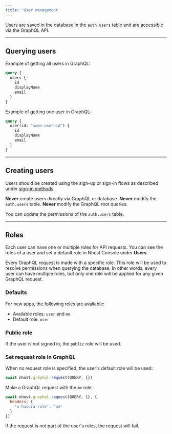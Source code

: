 ```yaml
---
title: 'User management'
---
```


Users are saved in the database in the `auth.users` table and are accessible via the GraphQL API.

---

## Querying users

Example of getting all users in GraphQL:

```graphql
query {
  users {
    id
    displayName
    email
  }
}
```

Example of getting one user in GraphQL:

```graphql
query {
  user(id: "some-user-id") {
    id
    displayName
    email
  }
}
```

---

## Creating users

Users should be created using the sign-up or sign-in flows as described under [sign-in methods](./sign-in-methods).

**Never** create users directly via GraphQL or database. **Never** modify the `auth.users` table. **Never** modify the GraphQL root queries.

You can update the permissions of the `auth.users` table.

---

## Roles

Each user can have one or multiple roles for API requests. You can see the roles of a user and set a default role in Nhost Console under **Users**.

Every GraphQL request is made with a specific role. This role will be used to resolve permissions when querying the database. In other words, every user can have multiple roles, but only one role will be applied for any given GraphQL request.

### Defaults

For new apps, the following roles are available:

- Available roles: `user` and `me`
- Default role: `user`

### Public role

If the user is not signed in, the `public` role will be used.

### Set request role in GraphQL

When no request role is specified, the user's default role will be used:

```js
await nhost.graphql.request(QUERY, {})
```

Make a GraphQL request with the `me` role:

```js
await nhost.graphql.request(QUERY, {}, {
  headers: {
    'x-hasura-role': 'me'
  }
})
```

If the request is not part of the user's roles, the request will fail.
